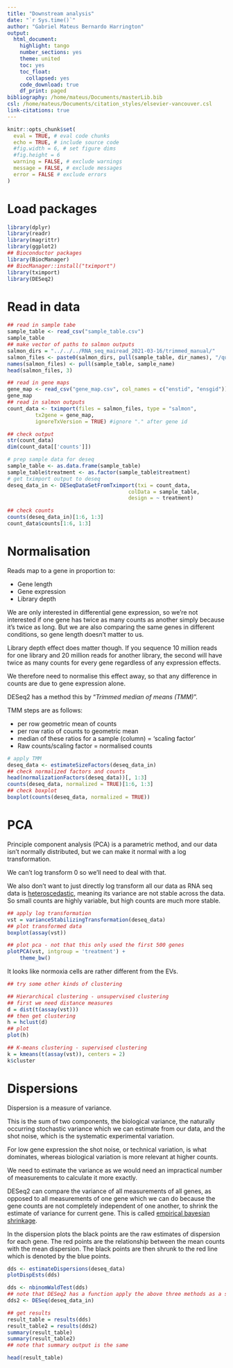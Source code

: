 ```yaml
---
title: "Downstream analysis"
date: "`r Sys.time()`"
author: "Gabriel Mateus Bernardo Harrington"
output:
  html_document:
    highlight: tango
    number_sections: yes
    theme: united
    toc: yes
    toc_float:
      collapsed: yes
    code_download: true
    df_print: paged
bibliography: /home/mateus/Documents/masterLib.bib
csl: /home/mateus/Documents/citation_styles/elsevier-vancouver.csl
link-citations: true
---
```


```r
knitr::opts_chunk$set(
  eval = TRUE, # eval code chunks
  echo = TRUE, # include source code
  #fig.width = 6, # set figure dims
  #fig.height = 6
  warning = FALSE, # exclude warnings
  message = FALSE, # exclude messages
  error = FALSE # exclude errors
)
```

# Load packages

```r
library(dplyr)
library(readr)
library(magrittr)
library(ggplot2)
## Bioconductor packages
library(BiocManager)
## BiocManager::install("tximport")
library(tximport)
library(DESeq2)
```

# Read in data

```r
## read in sample tabe
sample_table <- read_csv("sample_table.csv")
sample_table
## make vector of paths to salmon outputs
salmon_dirs = "../../../RNA_seq_mairead_2021-03-16/trimmed_manual/"
salmon_files <- paste0(salmon_dirs, pull(sample_table, dir_names), "/quant.sf")
names(salmon_files) <- pull(sample_table, sample_name)
head(salmon_files, 3)

## read in gene maps
gene_map <- read_csv("gene_map.csv", col_names = c("enstid", "ensgid"))
gene_map
## read in salmon outputs
count_data <- tximport(files = salmon_files, type = "salmon",
         tx2gene = gene_map,
         ignoreTxVersion = TRUE) #ignore "." after gene id

## check output
str(count_data)
dim(count_data[['counts']])
```

```r
# prep sample data for deseq
sample_table <- as.data.frame(sample_table)
sample_table$treatment <- as.factor(sample_table$treatment)
# get tximport output to deseq
deseq_data_in <- DESeqDataSetFromTximport(txi = count_data,
                                       colData = sample_table,
                                       design = ~ treatment)

## check counts
counts(deseq_data_in)[1:6, 1:3]
count_data$counts[1:6, 1:3]
```

# Normalisation

Reads map to a gene in proportion to:

- Gene length
- Gene expression
- Library depth

We are only interested in differential gene expression, so we're not interested if one gene has twice as many counts as another simply because it's twice as long.
But we are also comparing the same genes in different conditions, so gene length doesn't matter to us.

Library depth effect does matter though.
If you sequence 10 million reads for one library and 20 million reads for another library, the second will have twice as many counts for every gene regardless of any expression effects.

We therefore need to normalise this effect away, so that any difference in counts are due to gene expression alone.

DESeq2 has a method this by "*Trimmed median of means (TMM)*".

TMM steps are as follows:

- per row geometric mean of counts
- per row ratio of counts to geometric mean
- median of these ratios for a sample (column) = 'scaling factor'
- Raw counts/scaling factor = normalised counts

```r
# apply TMM
deseq_data <- estimateSizeFactors(deseq_data_in)
## check normalized factors and counts
head(normalizationFactors(deseq_data))[, 1:3]
counts(deseq_data, normalized = TRUE)[1:6, 1:3]
## check boxplot
boxplot(counts(deseq_data, normalized = TRUE))
```

# PCA

Principle component analysis (PCA) is a parametric method, and our data isn't normally distributed, but we can make it normal with a log transformation.

We can't log transform 0 so we'll need to deal with that.

We also don't want to just directly log transform all our data as RNA seq data is [heteroscedastic](https://en.wikipedia.org/wiki/Heteroscedasticity), meaning its variance are not stable across the data.
So small counts are highly variable, but high counts are much more stable.

```r
## apply log transformation
vst = varianceStabilizingTransformation(deseq_data)
## plot transformed data
boxplot(assay(vst))

## plot pca - not that this only used the first 500 genes
plotPCA(vst, intgroup = 'treatment') +
    theme_bw()
```

It looks like normoxia cells are rather different from the EVs.

```r
## try some other kinds of clustering

## Hierarchical clustering - unsupervised clustering
## first we need distance measures
d = dist(t(assay(vst)))
## then get clustering
h = hclust(d)
## plot
plot(h)

## K-means clustering - supervised clustering
k = kmeans(t(assay(vst)), centers = 2)
k$cluster
```

# Dispersions

Dispersion is a measure of variance.

This is the sum of two components, the biological variance, the naturally occurring stochastic variance which we can estimate from our data, and the shot noise, which is the systematic experimental variation.

For low gene expression the shot noise, or technical variation, is what dominates, whereas biological variation is more relevant at higher counts.

We need to estimate the variance as we would need an impractical number of measurements to calculate it more exactly.

DESeq2 can compare the variance of all measurements of all genes, as opposed to all measurements of one gene which we can do because the gene counts are not completely independent of one another, to shrink the estimate of variance for current gene.
This is called [empirical bayesian shrinkage](https://www.ncbi.nlm.nih.gov/pmc/articles/PMC2872278/).


In the dispersion plots the black points are the raw estimates of dispersion for each gene.
The red points are the relationship between the mean counts with the mean dispersion.
The black points are then shrunk to the red line which is denoted by the blue points.

```r
dds <- estimateDispersions(deseq_data)
plotDispEsts(dds)
```

```r
dds <- nbinomWaldTest(dds)
## note that DESeq2 has a function apply the above three methods as a shortcut like so
dds2 <- DESeq(deseq_data_in)

## get results
result_table = results(dds)
result_table2 = results(dds2)
summary(result_table)
summary(result_table2)
## note that summary output is the same

head(result_table)
```
